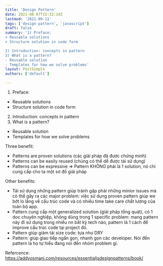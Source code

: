 ```yaml
---
title: 'Design Pattern'
date: 2021-08-07T15:32:14Z
lastmod: '2021-09-11'
tags: ['design-pattern', 'javascript']
draft: false
summary: '1) Preface:
+ Reusable solutions
+ Structure solution in code form

2) Introduction: concepts in pattern
3) What is a pattern?
- Reusable solution
- Templates for how we solve problems'
layout: PostSimple
authors: ['default']

---
```


1. Preface:

- Reusable solutions
- Structure solution in code form

2. Introduction: concepts in pattern
3. What is a pattern?

- Reusable solution
- Templates for how we solve problems

Three benefit:

- Patterns are proven solutions (các giải pháp đã được chứng minh)
- Patterns can be easily reused (chúng có thể dễ được tái sử dụng)
- Patterns can be expressive
  => Pattern KHÔNG phải là 1 solution, nó chỉ cung cấp cho ta một sơ đồ giải pháp

Other benefits:

- Tái sử dụng những pattern giúp tránh gặp phải những minior issues mà có thể gây ra các major problem: việc sử dụng proven pattern giúp we bớt lo lắng về cấu trúc code và có nhiều time take care chất lượng của toàn bộ app.
- Pattern cung cấp một generalized solution (giải pháp tổng quát), có 1 doc chuyên nghiệp, không dùng trong 1 specific problem: mang pattern này đi sử dụng trong nhiều nn bất kỳ tech nào, pattern là 1 cách để improve cấu trúc code tại project đó.
- Pattern giúp giảm tải size code: tựa như DRY
- Pattern: giúp giao tiếp ngắn gọn, nhanh gọn các developer. Nói đến pattern là họ tự hiểu đang nói đến nhóm problem gì.

Refercence: https://addyosmani.com/resources/essentialjsdesignpatterns/book/

